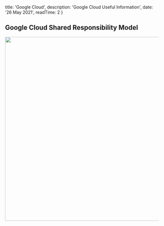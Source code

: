
  title: 'Google Cloud',
  description: 'Google Cloud Useful Information',
  date: '26 May 2021',
  readTime: 2
}


## Google Cloud Shared Responsibility Model

<!-- ![Google Cloud Shared Responsibility Model](/img/shared_responsibility.png) -->

<img src="/img/shared_responsibility.png" width="600" />